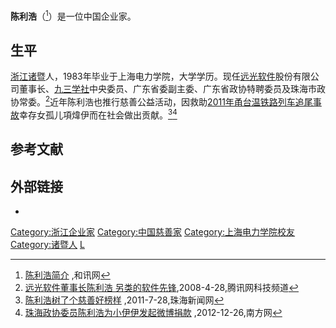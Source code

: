 {{Notability Unreferenced |time=2014-03-25T15:20:35+00:00}}
{{Infobox person
| 姓名     = 陈利浩
| 图像     = 
| 图像大小 = 
| 出生日期 = 1955年2月
| 出生地   = {{CHN}}[[浙江省|浙江省]][[诸暨市|诸暨市]]
| 国籍     = {{PRC}}
| 教育程度 = [[上海电力学院|上海电力学院]]毕业
| 学历     = 大学
| 母校     =
| 职业     = [[珠海市|珠海市]]政协常务委员<br>[[远光软件|远光软件]]股份公司董事长
| 政党     = 无
}}
'''陈利浩'''（{{bd|1955年|2月|catIdx=C陈}}<ref>[http://renwu.hexun.com/figure_4703.shtml 陈利浩简介] {{Wayback|url=http://renwu.hexun.com/figure_4703.shtml |date=20140106044049 }},和讯网</ref>）是一位中国企业家。

==生平==
[[浙江|浙江]][[诸暨|诸暨]]人，1983年毕业于上海电力学院，大学学历。现任[[远光软件|远光软件]]股份有限公司董事长、[[九三学社|九三学社]]中央委员、广东省委副主委、广东省政协特聘委员及珠海市政协常委。<ref>[http://tech.qq.com/a/20080428/000101.htm 远光软件董事长陈利浩 另类的软件先锋],2008-4-28,腾讯网科技频道</ref>近年陈利浩也推行慈善公益活动，因救助[[2011年甬台温铁路列车追尾事故|2011年甬台温铁路列车追尾事故]]幸存女孤儿項煒伊而在社会做出贡献。<ref>[http://www.zhnews.net/html/20110728/092304,311846.html 陈利浩树了个慈善好榜样] {{webarchive|url=https://web.archive.org/web/20140325173544/http://www.zhnews.net/html/20110728/092304,311846.html |date=2014-03-25 }},2011-7-28,珠海新闻网</ref><ref>[http://www.nfdaily.cn/special/2012zt/love/content/2012-12/26/content_60916362.htm 珠海政协委员陈利浩为小伊伊发起微博捐款] {{Wayback|url=http://www.nfdaily.cn/special/2012zt/love/content/2012-12/26/content_60916362.htm |date=20130828202903 }},2012-12-26,南方网</ref>

==参考文献==
<references/>

==外部链接==
*{{sinaweibo|1969451625}}

{{Authority control}}
{{DEFAULTSORT:C}}
[[Category:浙江企业家|Category:浙江企业家]]
[[Category:中国慈善家|Category:中国慈善家]]
[[Category:上海电力学院校友|Category:上海电力学院校友]]
[[Category:诸暨人|Category:诸暨人]]
[[Category:陈姓|L]]
{{中国人物小作品}}